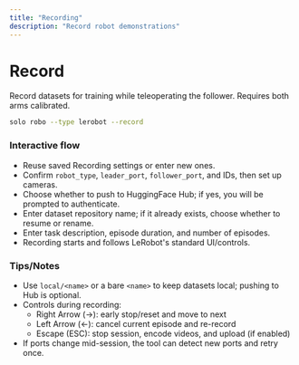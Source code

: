 ```yaml
---
title: "Recording"
description: "Record robot demonstrations"
---
```


# Record
Record datasets for training while teleoperating the follower. Requires both arms calibrated.

```bash
solo robo --type lerobot --record
```

### Interactive flow
- Reuse saved Recording settings or enter new ones.
- Confirm `robot_type`, `leader_port`, `follower_port`, and IDs, then set up cameras.
- Choose whether to push to HuggingFace Hub; if yes, you will be prompted to authenticate.
- Enter dataset repository name; if it already exists, choose whether to resume or rename.
- Enter task description, episode duration, and number of episodes.
- Recording starts and follows LeRobot's standard UI/controls.

### Tips/Notes
- Use `local/<name>` or a bare `<name>` to keep datasets local; pushing to Hub is optional.
- Controls during recording:
  - Right Arrow (→): early stop/reset and move to next
  - Left Arrow (←): cancel current episode and re-record
  - Escape (ESC): stop session, encode videos, and upload (if enabled)
- If ports change mid-session, the tool can detect new ports and retry once.